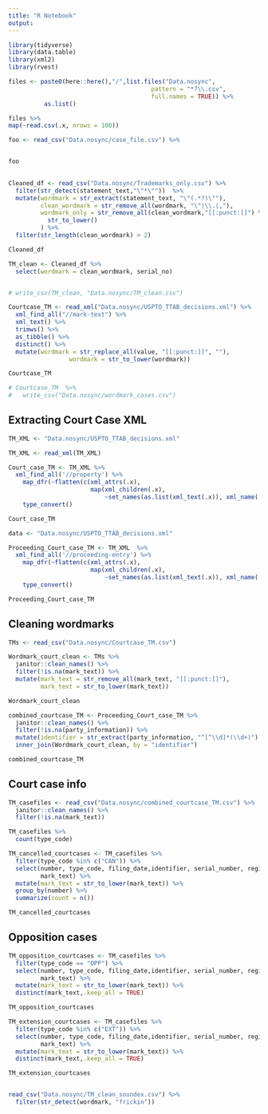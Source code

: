 ```yaml
---
title: "R Notebook"
output: 
---
```


```r
library(tidyverse)
library(data.table)
library(xml2)
library(rvest)
```

```r
files <- paste0(here::here(),"/",list.files("Data.nosync",
                                        pattern = "*?\\.csv",
                                        full.names = TRUE)) %>% 
          as.list()

files %>% 
map(~read.csv(.x, nrows = 100))
```

```r
foo <- read_csv("Data.nosync/case_file.csv") %>% 


foo
  
```

```r
Cleaned_df <- read_csv("Data.nosync/Trademarks_only.csv") %>% 
  filter(str_detect(statement_text,"\"*\""))  %>%
  mutate(wordmark = str_extract(statement_text, "\"(.*?)\""),
         clean_wordmark = str_remove_all(wordmark, "\"|\\.|,"),
         wordmark_only = str_remove_all(clean_wordmark,"[[:punct:]]") %>%
           str_to_lower()
         ) %>%
  filter(str_length(clean_wordmark) > 2)

Cleaned_df
```


```r
TM_clean <- Cleaned_df %>%
  select(wordmark = clean_wordmark, serial_no)


# write_csv(TM_clean, "Data.nosync/TM_clean.csv")

```

```r
Courtcase_TM <- read_xml("Data.nosync/USPTO_TTAB_decisions.xml") %>% 
  xml_find_all("//mark-text") %>% 
  xml_text() %>% 
  trimws() %>%
  as_tibble() %>% 
  distinct() %>% 
  mutate(wordmark = str_replace_all(value, "[[:punct:]]", ""),
                 wordmark = str_to_lower(wordmark))

Courtcase_TM

# Courtcase_TM  %>% 
#   write_csv("Data.nosync/wordmark_cases.csv")
```


## Extracting Court Case XML
```r
TM_XML <- "Data.nosync/USPTO_TTAB_decisions.xml"

TM_XML <- read_xml(TM_XML)

Court_case_TM <- TM_XML %>% 
  xml_find_all('//property') %>% 
    map_dfr(~flatten(c(xml_attrs(.x), 
                       map(xml_children(.x), 
                           ~set_names(as.list(xml_text(.x)), xml_name(.x)))))) %>%
    type_convert()

Court_case_TM 
```


```r
data <- "Data.nosync/USPTO_TTAB_decisions.xml"

Proceeding_Court_case_TM <- TM_XML  %>% 
  xml_find_all('//proceeding-entry') %>% 
    map_dfr(~flatten(c(xml_attrs(.x), 
                       map(xml_children(.x), 
                           ~set_names(as.list(xml_text(.x)), xml_name(.x)))))) %>%
    type_convert()

Proceeding_Court_case_TM 
```


## Cleaning wordmarks
```r
TMs <- read_csv("Data.nosync/Courtcase_TM.csv")

Wordmark_court_clean <- TMs %>% 
  janitor::clean_names() %>% 
  filter(!is.na(mark_text)) %>% 
  mutate(mark_text = str_remove_all(mark_text, "[[:punct:]]"),
         mark_text = str_to_lower(mark_text))

Wordmark_court_clean
```


```r
combined_courtcase_TM <- Proceeding_Court_case_TM %>%
  janitor::clean_names() %>%
  filter(!is.na(party_information)) %>%
  mutate(identifier = str_extract(party_information, "^[^\\d]*(\\d+)") %>% as.numeric()) %>% 
  inner_join(Wordmark_court_clean, by = "identifier")

combined_courtcase_TM 
```

## Court case info
```r
TM_casefiles <- read_csv("Data.nosync/combined_courtcase_TM.csv") %>% 
  janitor::clean_names() %>% 
  filter(!is.na(mark_text))

TM_casefiles %>% 
  count(type_code)
```

```r
TM_cancelled_courtcases <- TM_casefiles %>% 
  filter(type_code %in% c("CAN")) %>% 
  select(number, type_code, filing_date,identifier, serial_number, registration_number,
         mark_text) %>% 
  mutate(mark_text = str_to_lower(mark_text)) %>% 
  group_by(number) %>% 
  summarize(count = n())

TM_cancelled_courtcases
```

## Opposition cases
```r
TM_opposition_courtcases <- TM_casefiles %>% 
  filter(type_code == "OPP") %>% 
  select(number, type_code, filing_date,identifier, serial_number, registration_number,
         mark_text) %>% 
  mutate(mark_text = str_to_lower(mark_text)) %>% 
  distinct(mark_text,.keep_all = TRUE)

TM_opposition_courtcases
```
```r
TM_extension_courtcases <- TM_casefiles %>% 
  filter(type_code %in% c("EXT")) %>% 
  select(number, type_code, filing_date,identifier, serial_number, registration_number,
         mark_text) %>% 
  mutate(mark_text = str_to_lower(mark_text)) %>% 
  distinct(mark_text,.keep_all = TRUE)

TM_extension_courtcases
```
```r
```



```r
read_csv("Data.nosync/TM_clean_soundex.csv") %>% 
  filter(str_detect(wordmark, "frickin"))
```

